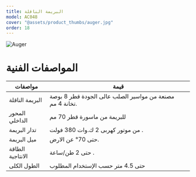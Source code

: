 ```yaml
---
title: البريمة الناقلة
model: AC048
cover: "@assets/product_thumbs/auger.jpg"
order: 18
---
```



<ProductTabs />

![Auger](@assets/article_images/auger_conveyor/auger_04.jpg)

# المواصفات الفنية

| مواصفات          | قيمة                                                     |
| ---------------- | -------------------------------------------------------- |
| البريمة الناقلة  | مصنعة من مواسير الصلب عالى الجودة قطر 8 بوصة تخانة 4 مم. |
| المحور الداخلي   | للبريمة من ماسورة قطر 70 مم                              |
| تدار البريمة     | من موتور كهربى 2 ك.وات 380 فولت .                        |
| ميل البريمة      | حتى 70° عن الارض.                                        |
| الطاقة الانتاجية | حتى 2 طن/ساعة .                                          |
| الطول الكلى      | حتى 4.5 متر حسب الإستخدام المطلوب                        |

